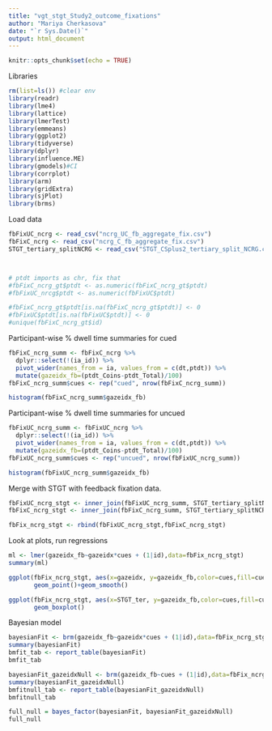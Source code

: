 ---
title: "vgt_stgt_Study2_outcome_fixations"
author: "Mariya Cherkasova"
date: "`r Sys.Date()`"
output: html_document
---

```{r setup, include=FALSE}
knitr::opts_chunk$set(echo = TRUE)
```
Libraries

```{r, include=FALSE}
rm(list=ls()) #clear env
library(readr)
library(lme4)
library(lattice)
library(lmerTest)
library(emmeans)
library(ggplot2)
library(tidyverse)
library(dplyr)
library(influence.ME)
library(gmodels)#CI
library(corrplot)
library(arm)
library(gridExtra)
library(sjPlot)
library(brms)
```

Load data

```{r include=FALSE}
fbFixUC_ncrg <- read_csv("ncrg_UC_fb_aggregate_fix.csv")
fbFixC_ncrg <- read_csv("ncrg_C_fb_aggregate_fix.csv")
STGT_tertiary_splitNCRG <- read_csv("STGT_CSplus2_tertiary_split_NCRG.csv")



# ptdt imports as chr, fix that
#fbFixC_ncrg_gt$ptdt <- as.numeric(fbFixC_ncrg_gt$ptdt)
#fbFixUC_nrcg$ptdt <- as.numeric(fbFixUC$ptdt)

#fbFixC_ncrg_gt$ptdt[is.na(fbFixC_ncrg_gt$ptdt)] <- 0
#fbFixUC$ptdt[is.na(fbFixUC$ptdt)] <- 0
#unique(fbFixC_ncrg_gt$id)

```

Participant-wise % dwell time summaries for cued

```{r}
fbFixC_ncrg_summ <- fbFixC_ncrg %>% 
  dplyr::select(!(ia_id)) %>% 
  pivot_wider(names_from = ia, values_from = c(dt,ptdt)) %>% 
  mutate(gazeidx_fb=(ptdt_Coins-ptdt_Total)/100)
fbFixC_ncrg_summ$cues <- rep("cued", nrow(fbFixC_ncrg_summ))

histogram(fbFixC_ncrg_summ$gazeidx_fb)

```

Participant-wise % dwell time summaries for uncued
```{r}
fbFixUC_ncrg_summ <- fbFixUC_ncrg %>% 
  dplyr::select(!(ia_id)) %>% 
  pivot_wider(names_from = ia, values_from = c(dt,ptdt)) %>% 
  mutate(gazeidx_fb=(ptdt_Coins-ptdt_Total)/100)
fbFixUC_ncrg_summ$cues <- rep("uncued", nrow(fbFixUC_ncrg_summ))

histogram(fbFixUC_ncrg_summ$gazeidx_fb)
```

Merge with STGT with feedback fixation data.

```{r}
fbFixUC_ncrg_stgt <- inner_join(fbFixUC_ncrg_summ, STGT_tertiary_splitNCRG,by="id")
fbFixC_ncrg_stgt <- inner_join(fbFixC_ncrg_summ, STGT_tertiary_splitNCRG,by="id")

fbFix_ncrg_stgt <- rbind(fbFixUC_ncrg_stgt,fbFixC_ncrg_stgt)

```

Look at plots, run regressions

```{r}
ml <- lmer(gazeidx_fb~gazeidx*cues + (1|id),data=fbFix_ncrg_stgt)
summary(ml)

ggplot(fbFix_ncrg_stgt, aes(x=gazeidx, y=gazeidx_fb,color=cues,fill=cues))+
       geom_point()+geom_smooth()

ggplot(fbFix_ncrg_stgt, aes(x=STGT_ter, y=gazeidx_fb,color=cues,fill=cues))+
       geom_boxplot()


```

Bayesian model

```{r}

bayesianFit <- brm(gazeidx_fb~gazeidx*cues + (1|id),data=fbFix_ncrg_stgt, family=gaussian, save_pars = save_pars(all = TRUE), sample_prior = TRUE, iter = 10000)
summary(bayesianFit)
bmfit_tab <- report_table(bayesianFit)
bmfit_tab

bayesianFit_gazeidxNull <- brm(gazeidx_fb~cues + (1|id),data=fbFix_ncrg_stgt, family=gaussian, save_pars = save_pars(all = TRUE), sample_prior = TRUE, iter = 10000)
summary(bayesianFit_gazeidxNull)
bmfitnull_tab <- report_table(bayesianFit_gazeidxNull)
bmfitnull_tab

full_null = bayes_factor(bayesianFit, bayesianFit_gazeidxNull)
full_null


```


